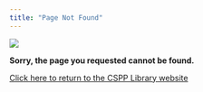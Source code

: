 ```yaml
---
title: "Page Not Found"
---
```


[![](images/cspplibrary-header.png){fig-align="center"}](https://cspplibrary.github.io/catalog/)

**Sorry, the page you requested cannot be found.**

[Click here to return to the CSPP Library website](https://cspplibrary.github.io/catalog/)
